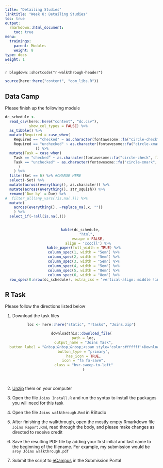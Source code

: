 ```yaml
---
title: "Detailing Studies"
linktitle: "Week 8: Detailing Studies"
toc: true
output:
  rmarkdown::html_document:
    toc: true
menu:
  trainings:
    parent: Modules
    weight: 8
type: docs
weight: 1
---
```


`r blogdown::shortcode("r-walkthrough-header")`

```r
source(here::here("content", "com_libs.R"))
```

## Data Camp

Please finish up the following module

```r
dc_schedule <-  
  read_csv(here::here("content", "dc.csv"),
           show_col_types = FALSE) %>%
  as_tibble() %>%
  mutate(Required = case_when(
    Required == "checked" ~ as.character(fontawesome::fa("circle-check", fill = "#428bca", height = "15px")),
    Required == "unchecked" ~ as.character(fontawesome::fa("circle-xmark", fill = "#d9534f", height = "15px"))
              )) %>%
  mutate(Task = case_when(
    Task == "checked" ~ as.character(fontawesome::fa("circle-check", fill = "#428bca", height = "15px")),
    Task == "unchecked" ~ as.character(fontawesome::fa("circle-xmark", fill = "#d9534f", height = "15px"))
      )
    ) %>%
  filter(Set == 6) %>% #CHANGE HERE
  select(-Set) %>%
  mutate(across(everything(), as.character)) %>%
  mutate(across(everything(), str_squish)) %>%
  rename(`Due by` = Due) %>%
#  filter_all(any_vars(!is.na(.))) %>% 
  mutate(
    across(everything(), ~replace_na(.x, ""))
    ) %>%
  select_if(~!all(is.na(.)))
  
```

<center>
```r
kable(dc_schedule, 
      "html", 
      escape = FALSE,
      align = 'ccccll') %>%
  kable_paper(full_width = TRUE) %>%
  column_spec(1, width = "5em") %>%
  column_spec(2, width = "5em") %>%
  column_spec(3, width = "5em") %>%
  column_spec(4, width = "5em") %>%
  column_spec(5, width = "8em") %>%
  column_spec(6, width = "8em") %>%
  row_spec(0:nrow(dc_schedule), extra_css = 'vertical-align: middle !important;', color = "#f7f7f7", background = "transparent")
```
</center>

## R Task

Please follow the directions listed below

1. Download the task files

<center>
```r
loc <- here::here("static", "rtasks", "Joins.zip")

downloadthis::download_file(
  path = loc,
  output_name = "Joins Task",
  button_label = "&nbsp;&nbsp;&nbsp;<span style='color:#ffffff'>Download</span>",
  button_type = "primary",
  has_icon = TRUE,
  icon = "fa fa-save",
  class = "hvr-sweep-to-left"
  )
```
</center>
<br>

2. [Unzip](/resources/unzipping) them on your computer

3. Open the file `Joins Install.R` and run the syntax to install the packages you will need for this task

4. Open the file `Joins walkthrough.Rmd` in RStudio

5. After finishing the walkthrough, open the mostly empty Rmarkdown file `Joins Report.Rmd`, read through the body, and please make changes as directed to receive credit

6. Save the resulting PDF file by adding your first initial and last name to the beginning of the filename. For example, my submission would be `aroy Joins walkthrough.pdf`

8. Submit the script to [eCampus](https://ecampus.wvu.edu) in the Submission Portal
